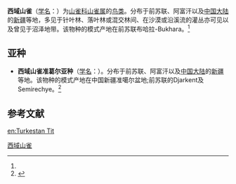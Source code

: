 {{Speciesbox
| name = 西域山雀
| status = 
| status_system = 
| image = 
| genus = Parus
| species = bokharensis
| authority = (Lichtenstein)<ref name='id3918'>{{cite web| url =http://www.bioinfo.cn/db05/BjdwSpecies.php?action=view&id=3918| title =西域山雀| work =《中国动物物种编目数据库》| publisher =中国科学院微生物研究所| author =中国科学院动物研究所| accessdate =2009-04-04| deadurl =yes| archiveurl =https://web.archive.org/web/20160305095137/http://www.bioinfo.cn/db05/BjdwSpecies.php?action=view&id=3918| archivedate =2016-03-05| df =}}</ref>
}}

'''西域山雀'''（[[学名|学名]]：{{lang|la|''Parus bokharensis''}}）为[[山雀科|山雀科]][[山雀属|山雀属]]的[[鸟类|鸟类]]。分布于前苏联、阿富汗以及[[中国大陆|中国大陆]]的[[新疆|新疆]]等地，多见于针叶林、落叶林或混交林间、在沙漠或沿溪流的灌丛亦可见以及曾见于沼泽地带。该物种的模式产地在前苏联布哈拉-Bukhara。<ref name='id3918'/>

==亚种==
*'''西域山雀准葛尔亚种'''（[[学名|学名]]：{{lang|la|''Parus bokharensis turkestanicus''}}）。分布于前苏联、阿富汗以及[[中国大陆|中国大陆]]的[[新疆|新疆]]等地。该物种的模式产地在中国新疆准噶尔盆地;前苏联的Djarkent及Semirechye。<ref name='id3919'>{{cite web| url =http://www.bioinfo.cn/db05/BjdwSpecies.php?action=view&id=3919| title =西域山雀准葛尔亚种| work =《中国动物物种编目数据库》| publisher =中国科学院微生物研究所| author =中国科学院动物研究所| accessdate =2009-04-04| deadurl =yes| archiveurl =https://web.archive.org/web/20160305000835/http://www.bioinfo.cn/db05/BjdwSpecies.php?action=view&id=3919| archivedate =2016-03-05| df =}}</ref>

== 参考文献 ==
{{reflist}}
{{Taxonbar|from=Q27623593}}

[[Category:山雀属|西域山雀]]


{{雀形目小作品}}

[[en:Turkestan_Tit|en:Turkestan Tit]]